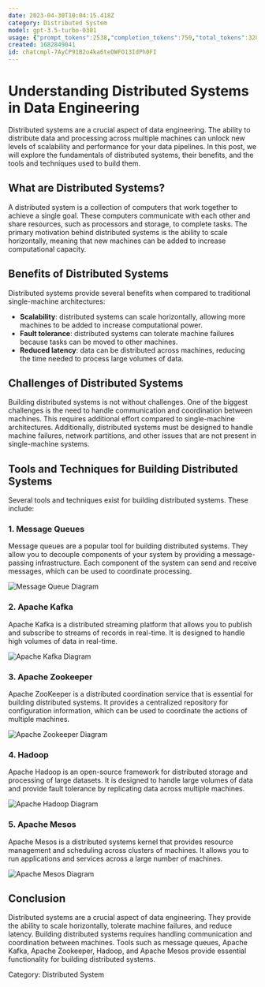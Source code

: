 ```yaml
---
date: 2023-04-30T10:04:15.418Z
category: Distributed System
model: gpt-3.5-turbo-0301
usage: {"prompt_tokens":2538,"completion_tokens":750,"total_tokens":3288}
created: 1682849041
id: chatcmpl-7AyCP91B2o4ka6teDWFO13IdPh0FI
---
```


# Understanding Distributed Systems in Data Engineering

Distributed systems are a crucial aspect of data engineering. The ability to distribute data and processing across multiple machines can unlock new levels of scalability and performance for your data pipelines. In this post, we will explore the fundamentals of distributed systems, their benefits, and the tools and techniques used to build them.

## What are Distributed Systems?

A distributed system is a collection of computers that work together to achieve a single goal. These computers communicate with each other and share resources, such as processors and storage, to complete tasks. The primary motivation behind distributed systems is the ability to scale horizontally, meaning that new machines can be added to increase computational capacity.

## Benefits of Distributed Systems

Distributed systems provide several benefits when compared to traditional single-machine architectures:

- **Scalability**: distributed systems can scale horizontally, allowing more machines to be added to increase computational power.
- **Fault tolerance**: distributed systems can tolerate machine failures because tasks can be moved to other machines.
- **Reduced latency**: data can be distributed across machines, reducing the time needed to process large volumes of data.

## Challenges of Distributed Systems

Building distributed systems is not without challenges. One of the biggest challenges is the need to handle communication and coordination between machines. This requires additional effort compared to single-machine architectures. Additionally, distributed systems must be designed to handle machine failures, network partitions, and other issues that are not present in single-machine systems.

## Tools and Techniques for Building Distributed Systems

Several tools and techniques exist for building distributed systems. These include:

### 1. Message Queues

Message queues are a popular tool for building distributed systems. They allow you to decouple components of your system by providing a message-passing infrastructure. Each component of the system can send and receive messages, which can be used to coordinate processing.

![Message Queue Diagram](https://cdn.pixabay.com/photo/2015/11/02/13/44/message-1017796_1280.png)

### 2. Apache Kafka

Apache Kafka is a distributed streaming platform that allows you to publish and subscribe to streams of records in real-time. It is designed to handle high volumes of data in real-time.

![Apache Kafka Diagram](https://upload.wikimedia.org/wikipedia/commons/thumb/6/68/Kafka-architecture.svg/1024px-Kafka-architecture.svg.png)

### 3. Apache Zookeeper

Apache ZooKeeper is a distributed coordination service that is essential for building distributed systems. It provides a centralized repository for configuration information, which can be used to coordinate the actions of multiple machines.

![Apache Zookeeper Diagram](https://zookeeper.apache.org/static/images/zookeeper-small.gif)

### 4. Hadoop

Apache Hadoop is an open-source framework for distributed storage and processing of large datasets. It is designed to handle large volumes of data and provide fault tolerance by replicating data across multiple machines.

![Apache Hadoop Diagram](https://hadoop.apache.org/docs/current/hadoop-project-dist/hadoop-hdfs/images/hdfsarchitecture.png)

### 5. Apache Mesos

Apache Mesos is a distributed systems kernel that provides resource management and scheduling across clusters of machines. It allows you to run applications and services across a large number of machines.

![Apache Mesos Diagram](https://mesos.apache.org/assets/img/documentation/architecture3.jpg)

## Conclusion

Distributed systems are a crucial aspect of data engineering. They provide the ability to scale horizontally, tolerate machine failures, and reduce latency. Building distributed systems requires handling communication and coordination between machines. Tools such as message queues, Apache Kafka, Apache Zookeeper, Hadoop, and Apache Mesos provide essential functionality for building distributed systems.

Category: Distributed System